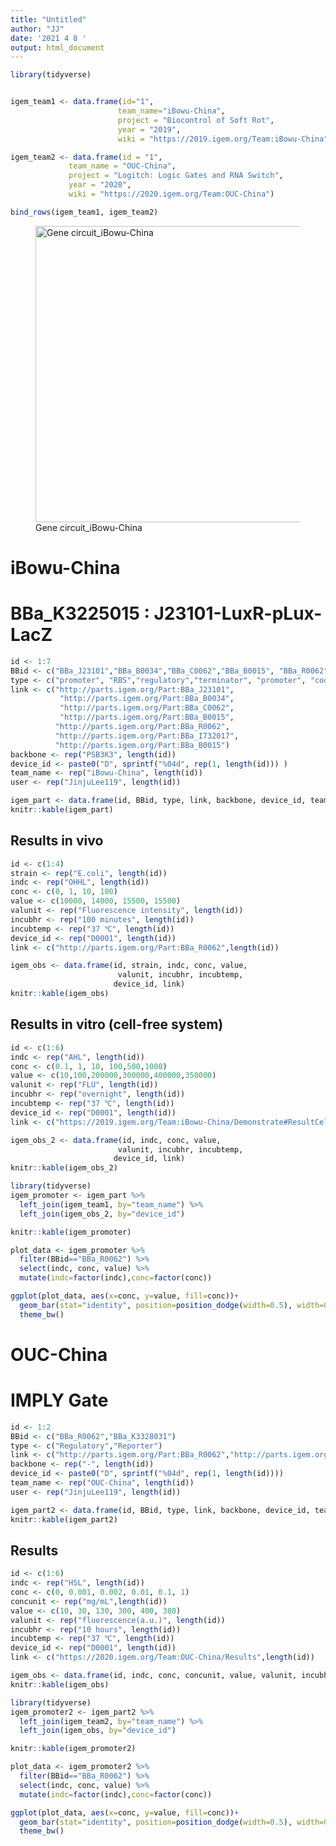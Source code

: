 ```yaml
---
title: "Untitled"
author: "JJ"
date: '2021 4 8 '
output: html_document
---
```


```r
library(tidyverse)


igem_team1 <- data.frame(id="1", 
                        team_name="iBowu-China", 
                        project = "Biocontrol of Soft Rot", 
                        year = "2019", 
                        wiki = "https://2019.igem.org/Team:iBowu-China")

igem_team2 <- data.frame(id = "1",
             team_name = "OUC-China",
             project = "Logitch: Logic Gates and RNA Switch",
             year = "2020",
             wiki = "https://2020.igem.org/Team:OUC-China")

bind_rows(igem_team1, igem_team2)

```

![Gene circuit_iBowu-China](T--iBowu-China--Character-c0062-fig1.png "Gene circuit_iBowu-China"){width="474"}

# iBowu-China
# BBa_K3225015 : J23101-LuxR-pLux-LacZ

```r
id <- 1:7
BBid <- c("BBa_J23101","BBa_B0034","BBa_C0062","BBa_B0015", "BBa_R0062", "BBa_I732017","BBa_B0015")
type <- c("promoter", "RBS","regulatory","terminator", "promoter", "coding","terminator")
link <- c("http://parts.igem.org/Part:BBa_J23101",
           "http://parts.igem.org/Part:BBa_B0034",
           "http://parts.igem.org/Part:BBa_C0062",
           "http://parts.igem.org/Part:BBa_B0015",
          "http://parts.igem.org/Part:BBa_R0062",
          "http://parts.igem.org/Part:BBa_I732017",
          "http://parts.igem.org/Part:BBa_B0015")
backbone <- rep("PSB3K3", length(id))
device_id <- paste0("D", sprintf("%04d", rep(1, length(id))) )
team_name <- rep("iBowu-China", length(id))
user <- rep("JinjuLee119", length(id))

igem_part <- data.frame(id, BBid, type, link, backbone, device_id, team_name, user)
knitr::kable(igem_part)
```

## Results in vivo

```r
id <- c(1:4)
strain <- rep("E.coli", length(id))
indc <- rep("OHHL", length(id))
conc <- c(0, 1, 10, 100)
value <- c(10000, 14000, 15500, 15500)
valunit <- rep("Fluorescence intensity", length(id))
incubhr <- rep("100 minutes", length(id))
incubtemp <- rep("37 ℃", length(id))
device_id <- rep("D0001", length(id))
link <- c("http://parts.igem.org/Part:BBa_R0062",length(id))

igem_obs <- data.frame(id, strain, indc, conc, value,
                        valunit, incubhr, incubtemp,
                       device_id, link)
knitr::kable(igem_obs)
```

## Results in vitro (cell-free system)

```r
id <- c(1:6)
indc <- rep("AHL", length(id))
conc <- c(0.1, 1, 10, 100,500,1000)
value <- c(10,100,200000,300000,400000,350000)
valunit <- rep("FLU", length(id))
incubhr <- rep("overnight", length(id))
incubtemp <- rep("37 ℃", length(id))
device_id <- rep("D0001", length(id))
link <- c("https://2019.igem.org/Team:iBowu-China/Demonstrate#ResultCellFree",length(id))

igem_obs_2 <- data.frame(id, indc, conc, value,
                        valunit, incubhr, incubtemp,
                       device_id, link)
knitr::kable(igem_obs_2)
```

```r
library(tidyverse)
igem_promoter <- igem_part %>%
  left_join(igem_team1, by="team_name") %>%
  left_join(igem_obs_2, by="device_id")

knitr::kable(igem_promoter)

plot_data <- igem_promoter %>%
  filter(BBid=="BBa_R0062") %>%
  select(indc, conc, value) %>%
  mutate(indc=factor(indc),conc=factor(conc))

ggplot(plot_data, aes(x=conc, y=value, fill=conc))+
  geom_bar(stat="identity", position=position_dodge(width=0.5), width=0.4)+
  theme_bw()
```


# OUC-China
# IMPLY Gate

```r
id <- 1:2
BBid <- c("BBa_R0062","BBa_K3328031")
type <- c("Regulatory","Reporter")
link <- c("http://parts.igem.org/Part:BBa_R0062","http://parts.igem.org/Part:BBa_K3328031")
backbone <- rep("-", length(id))
device_id <- paste0("D", sprintf("%04d", rep(1, length(id))))
team_name <- rep("OUC-China", length(id))
user <- rep("JinjuLee119", length(id))

igem_part2 <- data.frame(id, BBid, type, link, backbone, device_id, team_name, user)
knitr::kable(igem_part2)
```

## Results

```r
id <- c(1:6)
indc <- rep("HSL", length(id))
conc <- c(0, 0.001, 0.002, 0.01, 0.1, 1)
concunit <- rep("mg/mL",length(id))
value <- c(10, 30, 130, 300, 400, 380)
valunit <- rep("fluorescence(a.u.)", length(id))
incubhr <- rep("10 hours", length(id))
incubtemp <- rep("37 ℃", length(id))
device_id <- rep("D0001", length(id))
link <- c("https://2020.igem.org/Team:OUC-China/Results",length(id))

igem_obs <- data.frame(id, indc, conc, concunit, value, valunit, incubhr, incubtemp, device_id, link)
knitr::kable(igem_obs)
```

```r
library(tidyverse)
igem_promoter2 <- igem_part2 %>%
  left_join(igem_team2, by="team_name") %>%
  left_join(igem_obs, by="device_id")

knitr::kable(igem_promoter2)

plot_data <- igem_promoter2 %>%
  filter(BBid=="BBa_R0062") %>%
  select(indc, conc, value) %>%
  mutate(indc=factor(indc),conc=factor(conc))

ggplot(plot_data, aes(x=conc, y=value, fill=conc))+
  geom_bar(stat="identity", position=position_dodge(width=0.5), width=0.4)+
  theme_bw()
```
